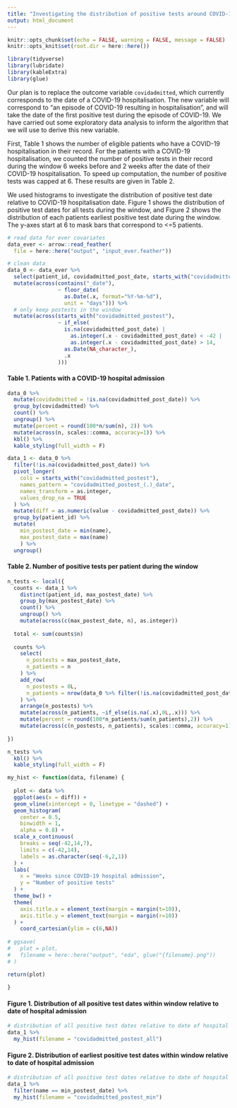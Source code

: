 ```yaml
---
title: "Investigating the distribution of positive tests around COVID-19 hospitalisations"
output: html_document
---
```


```r
knitr::opts_chunk$set(echo = FALSE, warning = FALSE, message = FALSE)
knitr::opts_knit$set(root.dir = here::here())
```

```r
library(tidyverse)
library(lubridate)
library(kableExtra)
library(glue)
```

Our plan is to replace the outcome variable `covidadmitted`, which currently corresponds to the date of a COVID-19 hospitalisation.
The new variable will correspond to "an episode of COVID-19 resulting in hospitalisation", and will take the date of the first positive test during the episode of COVID-19.
We have carried out some exploratory data analysis to inform the algorithm that we will use to derive this new variable.

First, Table 1 shows the number of eligible patients who have a COVID-19 hospitalisation in their record.
For the patients with a COVID-19 hospitalisation, we counted the number of positive tests in their record during the window 6 weeks before and 2 weeks after the date of their COVID-19 hospitalisation. 
To speed up computation, the number of positive tests was capped at 6.
These results are given in Table 2.

We used histograms to investigate the distribution of positive test date relative to COVID-19 hospitalisation date.
Figure 1 shows the distribution of positive test dates for all tests during the window, and Figure 2 shows the distribution of each patients earliest positive test date during the window.
The y-axes start at 6 to mask bars that correspond to <=5 patients.

```r
# read data for ever covariates
data_ever <- arrow::read_feather(
  file = here::here("output", "input_ever.feather")) 

# clean data
data_0 <- data_ever %>%
  select(patient_id, covidadmitted_post_date, starts_with("covidadmitted_postest")) %>%
  mutate(across(contains("_date"), 
                ~ floor_date(
                  as.Date(.x, format="%Y-%m-%d"),
                  unit = "days"))) %>%
  # only keep postests in the window
  mutate(across(starts_with("covidadmitted_postest"),
                ~ if_else(
                  is.na(covidadmitted_post_date) | 
                    as.integer(.x - covidadmitted_post_date) < -42 |
                    as.integer(.x - covidadmitted_post_date) > 14,
                  as.Date(NA_character_), 
                  .x
                )))
```

#### Table 1. Patients with a COVID-19 hospital admission
```r
data_0 %>%
  mutate(covidadmitted = !is.na(covidadmitted_post_date)) %>%
  group_by(covidadmitted) %>%
  count() %>%
  ungroup() %>%
  mutate(percent = round(100*n/sum(n), 2)) %>%
  mutate(across(n, scales::comma, accuracy=1)) %>%
  kbl() %>%
  kable_styling(full_width = F)
```

```r
data_1 <- data_0 %>%
  filter(!is.na(covidadmitted_post_date)) %>%
  pivot_longer(
    cols = starts_with("covidadmitted_postest"),
    names_pattern = "covidadmitted_postest_(.)_date",
    names_transform = as.integer,
    values_drop_na = TRUE
  ) %>%
  mutate(diff = as.numeric(value - covidadmitted_post_date)) %>%
  group_by(patient_id) %>%
  mutate(
    min_postest_date = min(name),
    max_postest_date = max(name)
    ) %>%
  ungroup()
```

#### Table 2. Number of positive tests per patient during the window
```r
n_tests <- local({
  counts <- data_1 %>% 
    distinct(patient_id, max_postest_date) %>%
    group_by(max_postest_date) %>%
    count() %>%
    ungroup() %>%
    mutate(across(c(max_postest_date, n), as.integer))
  
  total <- sum(counts$n)
  
  counts %>%
    select(
      n_postests = max_postest_date,
      n_patients = n
    ) %>%
    add_row(
      n_postests = 0L, 
      n_patients = nrow(data_0 %>% filter(!is.na(covidadmitted_post_date))) - total
    ) %>%
    arrange(n_postests) %>%
    mutate(across(n_patients, ~if_else(is.na(.x),0L,.x))) %>%
    mutate(percent = round(100*n_patients/sum(n_patients),2)) %>%
    mutate(across(c(n_postests, n_patients), scales::comma, accuracy=1)) 
  
})

n_tests %>%
  kbl() %>%
  kable_styling(full_width = F)
```


```r
my_hist <- function(data, filename) {
  
  plot <- data %>%
  ggplot(aes(x = diff)) +
  geom_vline(xintercept = 0, linetype = "dashed") +
  geom_histogram(
    center = 0.5,
    binwidth = 1, 
    alpha = 0.8) +
  scale_x_continuous(
    breaks = seq(-42,14,7),
    limits = c(-42,14),
    labels = as.character(seq(-6,2,1))
  ) +
  labs(
    x = "Weeks since COVID-19 hospital admission",
    y = "Number of positive tests"
  ) +
  theme_bw() +
  theme(
    axis.title.x = element_text(margin = margin(t=10)),
    axis.title.y = element_text(margin = margin(r=10))
  ) +
    coord_cartesian(ylim = c(6,NA))
  
# ggsave(
#   plot = plot,
#   filename = here::here("output", "eda", glue("{filename}.png"))
# )

return(plot)
  
}
```


#### Figure 1. Distribution of all positive test dates within window relative to date of hospital admission
```r
# distribution of all positive test dates relative to date of hospital admission
data_1 %>%
  my_hist(filename = "covidadmitted_postest_all")
```

#### Figure 2. Distribution of earliest positive test dates within window relative to date of hospital admission
```r
# distribution of all positive test dates relative to date of hospital admission
data_1 %>%
  filter(name == min_postest_date) %>%
  my_hist(filename = "covidadmitted_postest_min")
```



